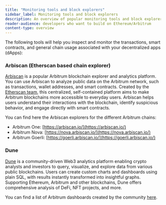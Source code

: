 ```yaml
---
title: "Monitoring tools and block explorers"
sidebar_label: Monitoring tools and block explorers
description: An overview of popular monitoring tools and block explorers that exist in the Arbitrum ecosystem
reader-audience: developers who want to build on Ethereum/Arbitrum
content-type: overview
---
```



<KnowMoreToolsBox />

The following tools will help you inspect and monitor the transactions, smart contracts, and general chain usage associated with your decentralized apps (dApps):

### Arbiscan (Etherscan based chain explorer)

[Arbiscan](https://arbiscan.io/) is a popular Arbitrum blockchain explorer and analytics platform. You can use Arbiscan to analyze public data on the Arbitrum network, such as transactions, wallet addresses, and smart contracts. Created by the [Etherscan team](https://etherscan.io/), this centralized, self-contained platform aims to make Arbitrum blockchains more accessible to everyday users. Arbiscan helps users understand their interactions with the blockchain, identify suspicious behavior, and engage directly with smart contracts.

You can find here the Arbiscan explorers for the different Arbitrum chains:

- Arbitrum One: [https://arbiscan.io/](https://arbiscan.io/)
- Arbitrum Nova: [https://nova.arbiscan.io/](https://nova.arbiscan.io/)
- Arbitrum Goerli: [https://goerli.arbiscan.io/](https://goerli.arbiscan.io/)

### Dune

[Dune](https://dune.com/) is a community-driven Web3 analytics platform enabling crypto analysts and investors to query, visualize, and explore data from various public blockchains. Users can create custom charts and dashboards using plain SQL, with results instantly transformed into insightful graphs. Supporting Ethereum, Arbitrum and other blockchains, Dune offers comprehensive analysis of DeFi, NFT projects, and more. 

You can find a list of Arbitrum dashboards created by the community [here](https://dune.com/browse/dashboards?q=arbitrum).